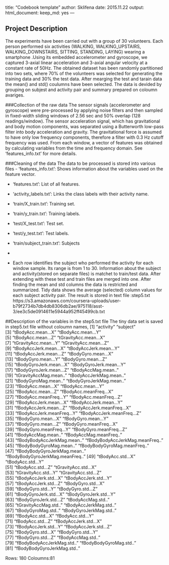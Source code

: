 title: "Codebook template"
author: Sklifena
date: 2015.11.22
output:
  html_document:
    keep_md: yes
---

## Project Description
The experiments have been carried out with a group of 30 volunteers. Each person performed six activities (WALKING, WALKING_UPSTAIRS, WALKING_DOWNSTAIRS, SITTING, STANDING, LAYING) wearing a smartphone .Using its embedded accelerometer and gyroscope, we captured 3-axial linear acceleration and 3-axial angular velocity at a constant rate of 50Hz. The obtained dataset has been randomly partitioned into two sets, where 70% of the volunteers was selected for generating the training data and 30% the test data. 
After mearging the test and tarain data the mean() and std() coulumns have been selected. The data is devided by grouping on subjest and activity pair and  summary prepared on coloumn avariges. 


###Collection of the raw data
The sensor signals (accelerometer and gyroscope) were pre-processed by applying noise filters and then sampled in fixed-width sliding windows of 2.56 sec and 50% overlap (128 readings/window). The sensor acceleration signal, which has gravitational and body motion components, was separated using a Butterworth low-pass filter into body acceleration and gravity. The gravitational force is assumed to have only low frequency components, therefore a filter with 0.3 Hz cutoff frequency was used. From each window, a vector of features was obtained by calculating variables from the time and frequency domain. See 'features_info.txt' for more details. 

###Cleaning of the data
The data to be processed  is stored into various files
- 'features_info.txt': Shows information about the variables used on the feature vector.

- 'features.txt': List of all features.

- 'activity_labels.txt': Links the class labels with their activity name.

- 'train/X_train.txt': Training set.

- 'train/y_train.txt': Training labels.

- 'test/X_test.txt': Test set.

- 'test/y_test.txt': Test labels.

- 'train/subject_train.txt': Subjects
- 
- Each row identifies the subject who performed the activity for each window sample. Its range is from 1 to 30. 
Information about the subject and activity(stored on separate files) is matchet to train/test data. After extending with these test and train files are merged into one. After finding the mean and std columns the data is restricted and summarized.
Tidy data shows the average (selected) column values for each subject activity pair.
The result is stored in text file :step5.txt
https://s3.amazonaws.com/coursera-uploads/user-b79f2734b7db4db8306db2ae/975118/asst-3/ee3c5de0914611e5944a952ff45499cb.txt

##Description of the variables in the step5.txt file
The tiny data set is saved in step5.txt file without coloumn names,
[1] "activity"                         "subject"                        
 [3] "tBodyAcc.mean...X"               "tBodyAcc.mean...Y"              
 [5] "tBodyAcc.mean...Z"               "tGravityAcc.mean...X"           
 [7] "tGravityAcc.mean...Y"            "tGravityAcc.mean...Z"           
 [9] "tBodyAccJerk.mean...X"           "tBodyAccJerk.mean...Y"          
[11] "tBodyAccJerk.mean...Z"           "tBodyGyro.mean...X"             
[13] "tBodyGyro.mean...Y"              "tBodyGyro.mean...Z"             
[15] "tBodyGyroJerk.mean...X"          "tBodyGyroJerk.mean...Y"         
[17] "tBodyGyroJerk.mean...Z"          "tBodyAccMag.mean.."             
[19] "tGravityAccMag.mean.."           "tBodyAccJerkMag.mean.."         
[21] "tBodyGyroMag.mean.."             "tBodyGyroJerkMag.mean.."        
[23] "fBodyAcc.mean...X"               "fBodyAcc.mean...Y"              
[25] "fBodyAcc.mean...Z"               "fBodyAcc.meanFreq...X"          
[27] "fBodyAcc.meanFreq...Y"           "fBodyAcc.meanFreq...Z"          
[29] "fBodyAccJerk.mean...X"           "fBodyAccJerk.mean...Y"          
[31] "fBodyAccJerk.mean...Z"           "fBodyAccJerk.meanFreq...X"      
[33] "fBodyAccJerk.meanFreq...Y"       "fBodyAccJerk.meanFreq...Z"      
[35] "fBodyGyro.mean...X"              "fBodyGyro.mean...Y"             
[37] "fBodyGyro.mean...Z"              "fBodyGyro.meanFreq...X"         
[39] "fBodyGyro.meanFreq...Y"          "fBodyGyro.meanFreq...Z"         
[41] "fBodyAccMag.mean.."              "fBodyAccMag.meanFreq.."         
[43] "fBodyBodyAccJerkMag.mean.."      "fBodyBodyAccJerkMag.meanFreq.." 
[45] "fBodyBodyGyroMag.mean.."         "fBodyBodyGyroMag.meanFreq.."    
[47] "fBodyBodyGyroJerkMag.mean.."     "fBodyBodyGyroJerkMag.meanFreq.."
[49] "tBodyAcc.std...X"                "tBodyAcc.std...Y"               
[51] "tBodyAcc.std...Z"                "tGravityAcc.std...X"            
[53] "tGravityAcc.std...Y"             "tGravityAcc.std...Z"            
[55] "tBodyAccJerk.std...X"            "tBodyAccJerk.std...Y"           
[57] "tBodyAccJerk.std...Z"            "tBodyGyro.std...X"              
[59] "tBodyGyro.std...Y"               "tBodyGyro.std...Z"              
[61] "tBodyGyroJerk.std...X"           "tBodyGyroJerk.std...Y"          
[63] "tBodyGyroJerk.std...Z"           "tBodyAccMag.std.."              
[65] "tGravityAccMag.std.."            "tBodyAccJerkMag.std.."          
[67] "tBodyGyroMag.std.."              "tBodyGyroJerkMag.std.."         
[69] "fBodyAcc.std...X"                "fBodyAcc.std...Y"               
[71] "fBodyAcc.std...Z"                "fBodyAccJerk.std...X"           
[73] "fBodyAccJerk.std...Y"            "fBodyAccJerk.std...Z"           
[75] "fBodyGyro.std...X"               "fBodyGyro.std...Y"              
[77] "fBodyGyro.std...Z"               "fBodyAccMag.std.."              
[79] "fBodyBodyAccJerkMag.std.."       "fBodyBodyGyroMag.std.."         
[81] "fBodyBodyGyroJerkMag.std.."
 
Rows: 180
Coloumns:81
 







